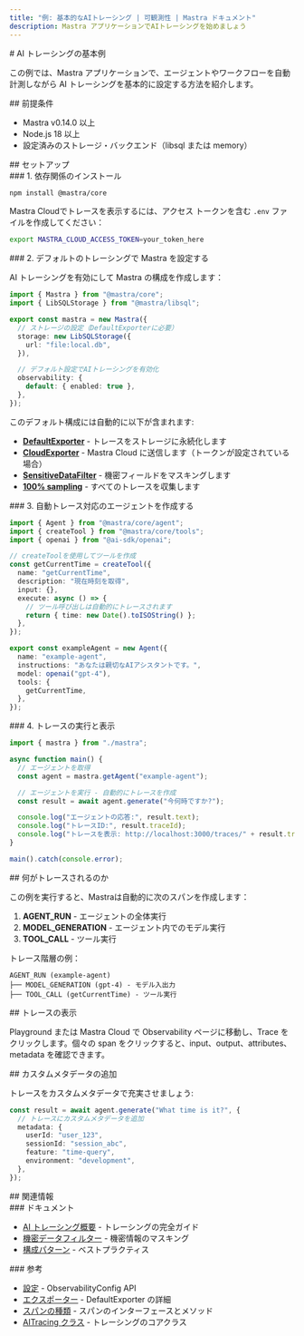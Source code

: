 ```yaml
---
title: "例: 基本的なAIトレーシング | 可観測性 | Mastra ドキュメント"
description: Mastra アプリケーションでAIトレーシングを始めましょう
---
```


<div id="basic-ai-tracing-example">
  # AI トレーシングの基本例
</div>

この例では、Mastra アプリケーションで、エージェントやワークフローを自動計測しながら AI トレーシングを基本的に設定する方法を紹介します。

<div id="prerequisites">
  ## 前提条件
</div>

- Mastra v0.14.0 以上
- Node.js 18 以上
- 設定済みのストレージ・バックエンド（libsql または memory）

<div id="setup">
  ## セットアップ
</div>

<div id="1-install-dependencies">
  ### 1. 依存関係のインストール
</div>

```bash npm2yarn
npm install @mastra/core
```

Mastra Cloudでトレースを表示するには、アクセス トークンを含む `.env` ファイルを作成してください：

```bash
export MASTRA_CLOUD_ACCESS_TOKEN=your_token_here
```


<div id="2-configure-mastra-with-default-tracing">
  ### 2. デフォルトのトレーシングで Mastra を設定する
</div>

AI トレーシングを有効にして Mastra の構成を作成します：

```typescript title="src/mastra/index.ts" showLineNumbers copy
import { Mastra } from "@mastra/core";
import { LibSQLStorage } from "@mastra/libsql";

export const mastra = new Mastra({
  // ストレージの設定（DefaultExporterに必要）
  storage: new LibSQLStorage({
    url: "file:local.db",
  }),

  // デフォルト設定でAIトレーシングを有効化
  observability: {
    default: { enabled: true },
  },
});
```

このデフォルト構成には自動的に以下が含まれます:

* **[DefaultExporter](/docs/observability/ai-tracing/exporters/default)** - トレースをストレージに永続化します
* **[CloudExporter](/docs/observability/ai-tracing/exporters/cloud)** - Mastra Cloud に送信します（トークンが設定されている場合）
* **[SensitiveDataFilter](/docs/observability/ai-tracing/processors/sensitive-data-filter)** - 機密フィールドをマスキングします
* **[100% sampling](/docs/observability/ai-tracing/overview#always-sample)** - すべてのトレースを収集します


<div id="3-create-an-agent-with-automatic-tracing">
  ### 3. 自動トレース対応のエージェントを作成する
</div>

```typescript title="src/mastra/agents/example-agent.ts" showLineNumbers copy
import { Agent } from "@mastra/core/agent";
import { createTool } from "@mastra/core/tools";
import { openai } from "@ai-sdk/openai";

// createToolを使用してツールを作成
const getCurrentTime = createTool({
  name: "getCurrentTime",
  description: "現在時刻を取得",
  input: {},
  execute: async () => {
    // ツール呼び出しは自動的にトレースされます
    return { time: new Date().toISOString() };
  },
});

export const exampleAgent = new Agent({
  name: "example-agent",
  instructions: "あなたは親切なAIアシスタントです。",
  model: openai("gpt-4"),
  tools: {
    getCurrentTime,
  },
});
```


<div id="4-execute-and-view-traces">
  ### 4. トレースの実行と表示
</div>

```typescript title="src/example.ts" showLineNumbers copy
import { mastra } from "./mastra";

async function main() {
  // エージェントを取得
  const agent = mastra.getAgent("example-agent");

  // エージェントを実行 - 自動的にトレースを作成
  const result = await agent.generate("今何時ですか?");

  console.log("エージェントの応答:", result.text);
  console.log("トレースID:", result.traceId);
  console.log("トレースを表示: http://localhost:3000/traces/" + result.traceId);
}

main().catch(console.error);
```


<div id="what-gets-traced">
  ## 何がトレースされるのか
</div>

この例を実行すると、Mastraは自動的に次のスパンを作成します：

1. **AGENT&#95;RUN** - エージェントの全体実行
2. **MODEL&#95;GENERATION** - エージェント内でのモデル実行
3. **TOOL&#95;CALL** - ツール実行

トレース階層の例：

```
AGENT_RUN (example-agent)
├── MODEL_GENERATION (gpt-4) - モデル入出力
├── TOOL_CALL (getCurrentTime) - ツール実行
```


<div id="viewing-traces">
  ## トレースの表示
</div>

Playground または Mastra Cloud で Observability ページに移動し、Trace をクリックします。個々の span をクリックすると、input、output、attributes、metadata を確認できます。

<div id="adding-custom-metadata">
  ## カスタムメタデータの追加
</div>

トレースをカスタムメタデータで充実させましょう:

```typescript title="src/example-with-metadata.ts" showLineNumbers copy
const result = await agent.generate("What time is it?", {
  // トレースにカスタムメタデータを追加
  metadata: {
    userId: "user_123",
    sessionId: "session_abc",
    feature: "time-query",
    environment: "development",
  },
});
```


<div id="related">
  ## 関連情報
</div>

<div id="documentation">
  ### ドキュメント
</div>

- [AI トレーシング概要](/docs/observability/ai-tracing/overview) - トレーシングの完全ガイド
- [機密データフィルター](/docs/observability/ai-tracing/processors/sensitive-data-filter) - 機密情報のマスキング
- [構成パターン](/docs/observability/ai-tracing/overview#common-configuration-patterns--troubleshooting) - ベストプラクティス

<div id="reference">
  ### 参考
</div>

- [設定](/reference/observability/ai-tracing/configuration) - ObservabilityConfig API
- [エクスポーター](/reference/observability/ai-tracing/exporters/default-exporter) - DefaultExporter の詳細
- [スパンの種類](/reference/observability/ai-tracing/span) - スパンのインターフェースとメソッド
- [AITracing クラス](/reference/observability/ai-tracing/) - トレーシングのコアクラス